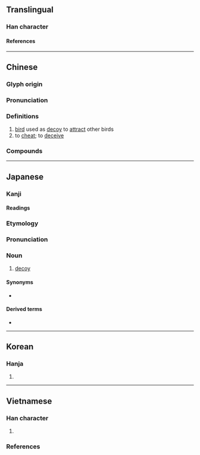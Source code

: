 {{character info/new}}
==Translingual==

===Han character===
{{Han char|rn=31|rad=囗|as=04|sn=7|four=60211|canj=WOP,XXWOP|ids=⿴囗化}}

====References====
{{Han ref|kx=0217.180|dkj=04715|dj=0445.010|hdz=10715.050|uh=56EE}}

----

==Chinese==
{{zh-forms}}

===Glyph origin===
{{Han etym}}
{{Han compound|囗|化|t1=to surround; to encircle|c1=s|c2=p|ls=psc}}

===Pronunciation===
{{zh-pron
|m=é
|c=ngo4,jau4
|mc=y
|oc=y
|cat=n,v
}}

===Definitions===
{{zh-hanzi}}

# [[bird]] used as [[decoy]] to [[attract]] other birds
# to [[cheat#Verb|cheat]]; to [[deceive]]

===Compounds===
{{zh-der|囮子|紮囮}}

----

==Japanese==

===Kanji===
{{ja-kanji|grade=|rs=囗04}}

====Readings====
{{ja-readings
|on=か, ゆう
|kun=おとり-
}}

===Etymology===
{{ja-kanjitab|おとり|yomi=k}}
{{rfelite|ja}}

===Pronunciation===
{{ja-pron|おとり|yomi=k}}

===Noun===
{{ja-noun|おとり}}

# [[decoy]]

====Synonyms====
* {{ja-l|デコイ}}

====Derived terms====
* {{ja-r|囮%捜%査|おとり%そう%さ|gloss=sting}}

----

==Korean==

===Hanja===
{{ko-hanja/new|와}}

# {{defn|ko|sort=囗04}}

----

==Vietnamese==

===Han character===
{{vi-readings|rs=囗04
|hanviet=ngoa-gdhn;genibrel
|phienthiet=吾禾 ngô hoà
}}

# {{defn|vi|sort=囗04}}

===References===
<references/>